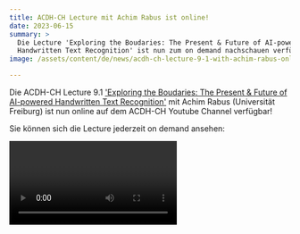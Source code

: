 ```yaml
---
title: ACDH-CH Lecture mit Achim Rabus ist online!
date: 2023-06-15
summary: >
  Die Lecture 'Exploring the Boudaries: The Present & Future of AI-powered
  Handwritten Text Recognition' ist nun zum on demand nachschauen verfügbar.
image: /assets/content/de/news/acdh-ch-lecture-9-1-with-achim-rabus-online/image.png

---
```


Die ACDH-CH Lecture 9.1 ['Exploring the Boudaries: The Present & Future of AI-powered Handwritten Text Recognition'](/events/acdh-ch-lecture-9-1/) mit Achim Rabus (Universität Freiburg) ist nun online auf dem ACDH-CH Youtube Channel verfügbar!

Sie können sich die Lecture jederzeit on demand ansehen:

<Video provider="youtube" id="GuPgNAsn88k" caption="ACDH-CH Lecture 9.1 with Achim Rabus (University of Freiburg)" />

***

[#ACDHCHlecture]()
